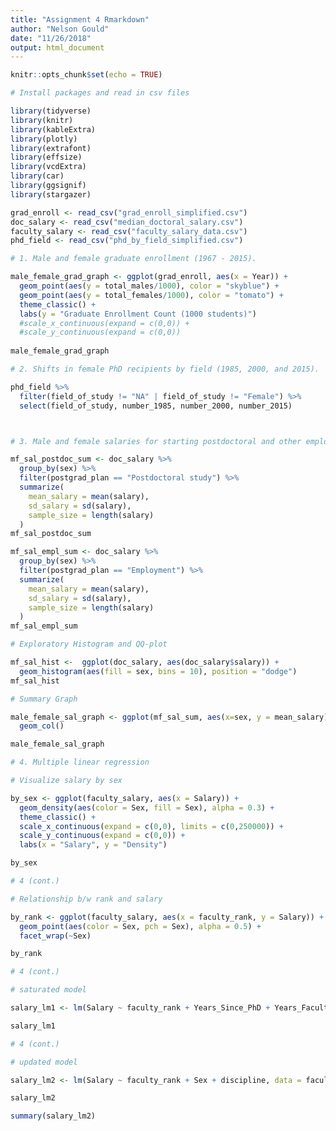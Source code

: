 ```yaml
---
title: "Assignment 4 Rmarkdown"
author: "Nelson Gould"
date: "11/26/2018"
output: html_document
---
```


```r
knitr::opts_chunk$set(echo = TRUE)
```

```r
# Install packages and read in csv files

library(tidyverse)
library(knitr)
library(kableExtra)
library(plotly)
library(extrafont)
library(effsize)
library(vcdExtra)
library(car)
library(ggsignif)
library(stargazer)

grad_enroll <- read_csv("grad_enroll_simplified.csv")
doc_salary <- read_csv("median_doctoral_salary.csv")
faculty_salary <- read_csv("faculty_salary_data.csv")
phd_field <- read_csv("phd_by_field_simplified.csv")

```


```r

# 1. Male and female graduate enrollment (1967 - 2015).

male_female_grad_graph <- ggplot(grad_enroll, aes(x = Year)) +
  geom_point(aes(y = total_males/1000), color = "skyblue") +
  geom_point(aes(y = total_females/1000), color = "tomato") +
  theme_classic() +
  labs(y = "Graduate Enrollment Count (1000 students)") 
  #scale_x_continuous(expand = c(0,0)) +
  #scale_y_continuous(expand = c(0,0))
  
male_female_grad_graph

```


```r

# 2. Shifts in female PhD recipients by field (1985, 2000, and 2015).

phd_field %>%
  filter(field_of_study != "NA" | field_of_study != "Female") %>%
  select(field_of_study, number_1985, number_2000, number_2015)




```



```r

# 3. Male and female salaries for starting postdoctoral and other employment positions (2015).

mf_sal_postdoc_sum <- doc_salary %>% 
  group_by(sex) %>% 
  filter(postgrad_plan == "Postdoctoral study") %>% 
  summarize(
    mean_salary = mean(salary),
    sd_salary = sd(salary),
    sample_size = length(salary)
  )
mf_sal_postdoc_sum

mf_sal_empl_sum <- doc_salary %>% 
  group_by(sex) %>% 
  filter(postgrad_plan == "Employment") %>% 
  summarize(
    mean_salary = mean(salary),
    sd_salary = sd(salary),
    sample_size = length(salary)
  )
mf_sal_empl_sum

# Exploratory Histogram and QQ-plot

mf_sal_hist <-  ggplot(doc_salary, aes(doc_salary$salary)) +
  geom_histogram(aes(fill = sex, bins = 10), position = "dodge")
mf_sal_hist

# Summary Graph

male_female_sal_graph <- ggplot(mf_sal_sum, aes(x=sex, y = mean_salary)) +
  geom_col()

male_female_sal_graph
```

```r

# 4. Multiple linear regression

# Visualize salary by sex

by_sex <- ggplot(faculty_salary, aes(x = Salary)) +
  geom_density(aes(color = Sex, fill = Sex), alpha = 0.3) +
  theme_classic() +
  scale_x_continuous(expand = c(0,0), limits = c(0,250000)) +
  scale_y_continuous(expand = c(0,0)) +
  labs(x = "Salary", y = "Density")

by_sex

```

```r
# 4 (cont.)

# Relationship b/w rank and salary

by_rank <- ggplot(faculty_salary, aes(x = faculty_rank, y = Salary)) +
  geom_point(aes(color = Sex, pch = Sex), alpha = 0.5) +
  facet_wrap(~Sex)

by_rank

```

```r
# 4 (cont.)

# saturated model

salary_lm1 <- lm(Salary ~ faculty_rank + Years_Since_PhD + Years_Faculty_Service + Sex + discipline, data = faculty_salary)

salary_lm1

```

```r
# 4 (cont.)

# updated model

salary_lm2 <- lm(Salary ~ faculty_rank + Sex + discipline, data = faculty_salary)

salary_lm2

summary(salary_lm2)

```

